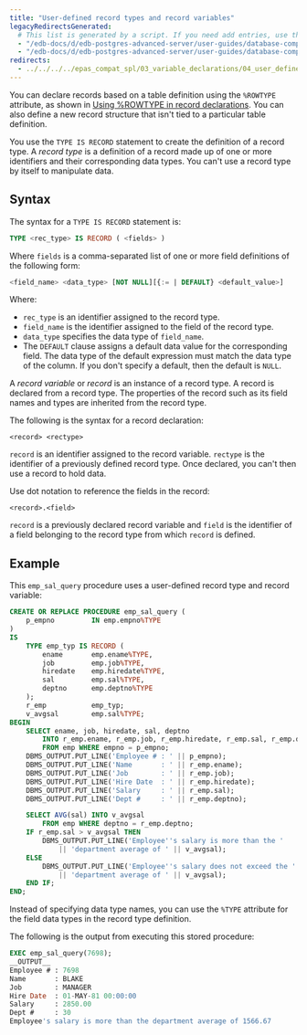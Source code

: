 ```yaml
---
title: "User-defined record types and record variables"
legacyRedirectsGenerated:
  # This list is generated by a script. If you need add entries, use the `legacyRedirects` key.
  - "/edb-docs/d/edb-postgres-advanced-server/user-guides/database-compatibility-for-oracle-developers-guide/9.6/Database_Compatibility_for_Oracle_Developers_Guide_v9.6.1.060.html"
  - "/edb-docs/d/edb-postgres-advanced-server/user-guides/database-compatibility-for-oracle-developers-guide/9.5/Database_Compatibility_for_Oracle_Developers_Guide.1.154.html"
redirects:
  - ../../../../epas_compat_spl/03_variable_declarations/04_user_defined_record_types_and_record_variables #generated for docs/epas/reorg-role-use-case-mode
---
```


<div id="user_defined_record_types_and_record_variables" class="registered_link"></div>

You can declare records based on a table definition using the `%ROWTYPE` attribute, as shown in [Using %ROWTYPE in record declarations](03_using__row_type_in_record_declarations). You can also define a new record structure that isn't tied to a particular table definition.

You use the `TYPE IS RECORD` statement to create the definition of a record type. A *record type* is a definition of a record made up of one or more identifiers and their corresponding data types. You can't use a record type by itself to manipulate data.

## Syntax

The syntax for a `TYPE IS RECORD` statement is:

```sql
TYPE <rec_type> IS RECORD ( <fields> )
```

Where `fields` is a comma-separated list of one or more field definitions of the following form:

```sql
<field_name> <data_type> [NOT NULL][{:= | DEFAULT} <default_value>]
```

Where:

-  `rec_type` is an identifier assigned to the record type.
-  `field_name` is the identifier assigned to the field of the record type.
-  `data_type` specifies the data type of `field_name`.
-  The `DEFAULT` clause assigns a default data value for the corresponding field. The data type of the default expression must match the data type of the column. If you don't specify a default, then the default is `NULL`.

A *record variable* or *record* is an instance of a record type. A record is declared from a record type. The properties of the record such as its field names and types are inherited from the record type.

The following is the syntax for a record declaration:

```text
<record> <rectype>
```

`record` is an identifier assigned to the record variable. `rectype` is the identifier of a previously defined record type. Once declared, you can't then use a record to hold data.

Use dot notation to reference the fields in the record:

```text
<record>.<field>
```

`record` is a previously declared record variable and `field` is the identifier of a field belonging to the record type from which `record` is defined.

## Example 

This `emp_sal_query` procedure uses a user-defined record type and record variable:

```sql
CREATE OR REPLACE PROCEDURE emp_sal_query (
    p_empno         IN emp.empno%TYPE
)
IS
    TYPE emp_typ IS RECORD (
        ename       emp.ename%TYPE,
        job         emp.job%TYPE,
        hiredate    emp.hiredate%TYPE,
        sal         emp.sal%TYPE,
        deptno      emp.deptno%TYPE
    );
    r_emp           emp_typ;
    v_avgsal        emp.sal%TYPE;
BEGIN
    SELECT ename, job, hiredate, sal, deptno
        INTO r_emp.ename, r_emp.job, r_emp.hiredate, r_emp.sal, r_emp.deptno
        FROM emp WHERE empno = p_empno;
    DBMS_OUTPUT.PUT_LINE('Employee # : ' || p_empno);
    DBMS_OUTPUT.PUT_LINE('Name       : ' || r_emp.ename);
    DBMS_OUTPUT.PUT_LINE('Job        : ' || r_emp.job);
    DBMS_OUTPUT.PUT_LINE('Hire Date  : ' || r_emp.hiredate);
    DBMS_OUTPUT.PUT_LINE('Salary     : ' || r_emp.sal);
    DBMS_OUTPUT.PUT_LINE('Dept #     : ' || r_emp.deptno);

    SELECT AVG(sal) INTO v_avgsal
        FROM emp WHERE deptno = r_emp.deptno;
    IF r_emp.sal > v_avgsal THEN
        DBMS_OUTPUT.PUT_LINE('Employee''s salary is more than the '
            || 'department average of ' || v_avgsal);
    ELSE
        DBMS_OUTPUT.PUT_LINE('Employee''s salary does not exceed the '
            || 'department average of ' || v_avgsal);
    END IF;
END;
```

Instead of specifying data type names, you can use the `%TYPE` attribute for the field data types in the record type definition.

The following is the output from executing this stored procedure:

```sql
EXEC emp_sal_query(7698);
__OUTPUT__
Employee # : 7698
Name       : BLAKE
Job        : MANAGER
Hire Date  : 01-MAY-81 00:00:00
Salary     : 2850.00
Dept #     : 30
Employee's salary is more than the department average of 1566.67
```
